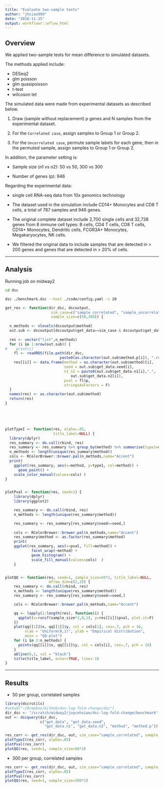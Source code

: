 ```yaml
---
title: "Evaluate two-sample tests"
author: "jhsiao999"
date: "2018-11-15"
output: workflowr::wflow_html
---
```


## Overview

We applied two-sample tests for mean difference to simulated datasets.

The methods applied include:

* DESeq2
* glm poisson
* glm quasipoisson
* t-test
* wilcoson tet

The simulated data were made from experimental datasets as described below. 

1. Draw (sample without replacement) p genes and N samples from the experimental dataset. 

2. For the `Correlated case`, assign samples to Group 1 or Group 2. 

3. For the `Uncorrelated case`, permute sample labels for each gene, then in the permuted sample, assign samples to Group 1 or Group 2. 

In addition, the parameter setting is:

* Sample size (n1 vs n2): 50 vs 50, 300 vs 300

* Number of genes (p): 946 

Regarding the experimental data:

* single cell RNA-seq data from 10x genomics technology

* The dataset used in the simulation include CD14+ Monocytes and CD8 T cells, a total of 787 samples and 946 genes. 

* The original complete dataset include 2,700 single cells and 32,738 genes from 8 immune cell types: B cells, CD4 T cells, CD8 T cells, CD14+ Monocytes, Dendritic cells, FCGR3A+ Monocytes, Megakaryocytes, NK cells. 

* We filtered the original data to include samples that are detected in > 200 genes and genes that are detected in > 20% of cells.


---

## Analysis

Running job on midway2

```bash
cd dsc

dsc ./benchmark.dsc --host ./code/config.yaml -c 20
```

```r
get_res <- function(dir_dsc, dscoutput, 
                     sim_case=c("sample_correlated", "sample_uncorrelated"), 
                     sample_size=c(50,300)) {
 
  n_methods <- nlevels(dscoutput$method)
  out.sub <- dscoutput[dscoutput$get_data==sim_case & dscoutput$get_data.n1==sample_size,]
  
  res <- vector("list",n_methods)
  for (i in 1:nrow(out.sub)) {
#    print(i)
    fl <- readRDS(file.path(dir_dsc,
                         paste0(as.character(out.sub$method.p[i]), ".rds")))
    res[[i]] <- data.frame(method = as.character(out.sub$method)[i],
                           seed = out.sub$get_data.seed[i],
                           n1_n2 = paste0(out.sub$get_data.n1[i],".",
                              out.sub$get_data.n2[i]),
                           pval = fl$p,
                           stringsAsFactors = F)
  }
  names(res) <- as.character(out.sub$method)
  return(res)
}





plotTypeI <- function(res, alpha=.05,
                      title_label=NULL) {
  library(dplyr)
  res_summary <- do.call(rbind, res)
  res_summary <- res_summary %>% group_by(method) %>% summarise(type1=mean(pval<alpha))
  n_methods <- length(unique(res_summary$method))
  cols <- RColorBrewer::brewer.pal(n_methods,name="Accent")
  print(
    ggplot(res_summary, aes(x=method, y=type1, col=method)) +
      geom_point() +
    scale_color_manual(values=cols) )
}


plotPval <- function(res, seed=1) {
    library(dplyr)
    library(ggplot2)

    res_summary <- do.call(rbind, res)
    n_methods <- length(unique(res_summary$method))

    res_summary <- res_summary[res_summary$seed==seed,]
    
    cols <- RColorBrewer::brewer.pal(n_methods,name="Accent")
    res_summary$method <- as.factor(res_summary$method)
    print(
    ggplot(res_summary, aes(x=pval, fill=method)) +
            facet_wrap(~method) +
            geom_histogram() +
            scale_fill_manual(values=cols)  )
    }


plotQQ <- function(res, seed=1, sample_size=50*2, title_label=NULL,
                    mfrow_dim=c(2,2)) {
    res_summary <- do.call(rbind, res)
    n_methods <- length(unique(res_summary$method))
    res_summary <- res_summary[res_summary$seed==seed,]

    cols <- RColorBrewer::brewer.pal(n_methods,name="Accent")

    qq <- lapply(1:length(res), function(i) {
      qqplot(x=runif(sample_size*2,0,1), y=res[[i]]$pval, plot.it=F)
    })
    plot(qq[[1]]$x, qq[[1]]$y, col = cols[1], cex=.7, pch = 16,
         xlab = "Uniform(0,1)", ylab = "Empirical distribution",
         main = "QQ-plot")
    for (i in 2:n_methods) {
      points(qq[[i]]$x, qq[[i]]$y, col = cols[i], cex=.7, pch = 16)
    }
    abline(0,1, col = "black")
    title(title_label, outer=TRUE, line=-1)
}
```




---

## Results

* 50 per group, correlated samples 

```r
library(dscrutils)
#setwd("~/Dropbox/GitHub/dsc-log-fold-change/dsc")
dir_dsc <- "/scratch/midway2/joycehsiao/dsc-log-fold-change/benchmark"
out <- dscquery(dir_dsc, 
                c("get_data", "get_data.seed",
                  "get_data.n1", "get_data.n2", "method", "method.p"))

res_corr <- get_res(dir_dsc, out, sim_case="sample_correlated", sample_size=50)
plotTypeI(res_corr, alpha=.05)
plotPval(res_corr)
plotQQ(res, seed=1, sample_size=50*2)
```

* 300 per group, correlated samples

```r
res_corr <- get_res(dir_dsc, out, sim_case="sample_correlated", sample_size=300)
plotTypeI(res_corr, alpha=.05)
plotPval(res_corr)
plotQQ(res, seed=1, sample_size=300*2)
```


